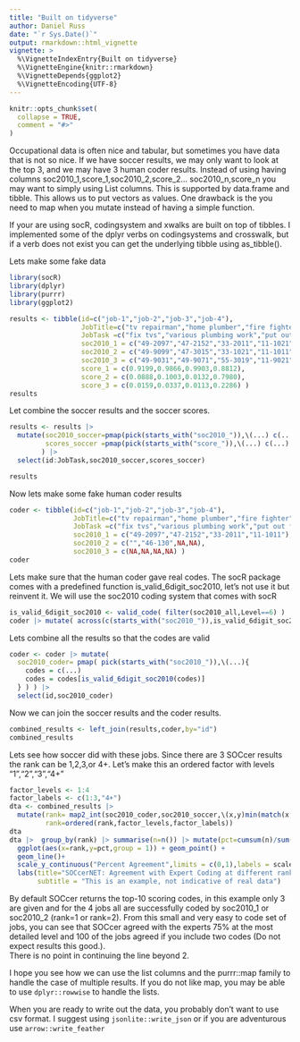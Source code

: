 ```yaml
---
title: "Built on tidyverse"
author: Daniel Russ
date: "`r Sys.Date()`"
output: rmarkdown::html_vignette
vignette: >
  %\VignetteIndexEntry{Built on tidyverse}
  %\VignetteEngine{knitr::rmarkdown}
  %\VignetteDepends{ggplot2}
  %\VignetteEncoding{UTF-8}
---
```


```r
knitr::opts_chunk$set(
  collapse = TRUE,
  comment = "#>"
)
```

Occupational data is often nice and tabular, but sometimes you have data 
that is not so nice.  If we have soccer results, we may only want to look at the
top 3, and we may have 3 human coder results.  Instead of using having columns
soc2010_1,score_1,soc2010_2,score_2... soc2010_n,score_n you may want to simply
using List columns.  This is supported by data.frame and tibble.  This allows 
us to put vectors as values.  One drawback is the you need to map when you mutate
instead of having a simple function.

If your are using socR, codingsystem and xwalks are built on top of tibbles.  I
implemented some of the dplyr verbs on codingsystems and crosswalk, but if a verb
does not exist you can get the underlying tibble using as_tibble().

Lets make some fake data

```r
library(socR)
library(dplyr)
library(purrr)
library(ggplot2)
```

```r
results <- tibble(id=c("job-1","job-2","job-3","job-4"),
                  JobTitle=c("tv repairman","home plumber","fire fighter","President"),
                  JobTask =c("fix tvs","various plumbing work","put out fires, EMS","owns and operates"),
                  soc2010_1 = c("49-2097","47-2152","33-2011","11-1021"),
                  soc2010_2 = c("49-9099","47-3015","33-1021","11-1011"),
                  soc2010_3 = c("49-9031","49-9071","55-3019","11-9021"),
                  score_1 = c(0.9199,0.9866,0.9903,0.8812),
                  score_2 = c(0.0888,0.1003,0.0132,0.7980),
                  score_3 = c(0.0159,0.0337,0.0113,0.2286) )
results
```

Let combine the soccer results and the soccer scores.
```r
results <- results |> 
  mutate(soc2010_soccer=pmap(pick(starts_with("soc2010_")),\(...) c(...) ),
         scores_soccer =pmap(pick(starts_with("score_")),\(...) c(...) )
        ) |>
  select(id:JobTask,soc2010_soccer,scores_soccer)

results
```

Now lets make some fake human coder results
```r
coder <- tibble(id=c("job-1","job-2","job-3","job-4"),
                JobTitle=c("tv repairman","home plumber","fire fighter","President"),
                JobTask =c("fix tvs","various plumbing work","put out fires, EMS","owns and operates"),
                soc2010_1 = c("49-2097","47-2152","33-2011","11-1011"),
                soc2010_2 = c("","46-130",NA,NA),
                soc2010_3 = c(NA,NA,NA,NA) )
coder
```


Lets make sure that the human coder gave real codes.  The socR package comes 
with a predefined function is_valid_6digit_soc2010, let's not use it but reinvent it.
We will use the soc2010 coding system that comes with socR

```r
is_valid_6digit_soc2010 <- valid_code( filter(soc2010_all,Level==6) )
coder |> mutate( across(c(starts_with("soc2010_")),is_valid_6digit_soc2010))
```


Lets combine all the results so that the codes are valid
```r
coder <- coder |> mutate(
  soc2010_coder= pmap( pick(starts_with("soc2010_")),\(...){
    codes = c(...)
    codes = codes[is_valid_6digit_soc2010(codes)]
  } ) ) |>
  select(id,soc2010_coder)
```

Now we can join the soccer results and the coder results.
```r
combined_results <- left_join(results,coder,by="id")
combined_results 
```

Lets see how soccer did with these jobs. Since there are 3 SOCcer 
results the rank can be 1,2,3,or 4+.  Let's make this an ordered factor with
levels "1","2","3","4+"
```r
factor_levels <- 1:4
factor_labels <- c(1:3,"4+")
dta <- combined_results |> 
  mutate(rank= map2_int(soc2010_coder,soc2010_soccer,\(x,y)min(match(x,y)) ),
         rank=ordered(rank,factor_levels,factor_labels))
dta
dta |>  group_by(rank) |> summarise(n=n()) |> mutate(pct=cumsum(n)/sum(n) ) |>
  ggplot(aes(x=rank,y=pct,group = 1)) + geom_point() + 
  geom_line()+
  scale_y_continuous("Percent Agreement",limits = c(0,1),labels = scales::percent) +
  labs(title="SOCcerNET: Agreement with Expert Coding at different ranks",
       subtitle = "This is an example, not indicative of real data")

```

By default SOCcer returns the top-10 scoring codes, in this example only 3 are given and for the 4 jobs all are successfully coded by 
soc2010_1 or soc2010_2 (rank=1 or rank=2). From this small and very easy to code set of jobs, you can see that SOCcer agreed with 
the experts 75% at the most detailed level and 100 of the jobs agreed if you include two codes (Do not expect results this good.).  
There is no point in continuing the line beyond 2.

I hope you see how we can use the list columns and the purrr::map family to handle
the case of multiple results.  If you do not like map, you may be able to use 
`dplyr::rowwise` to handle the lists.  

When you are ready to write out the data, you probably don't want to use csv format.
I suggest using `jsonlite::write_json` or if you are adventurous use 
`arrow::write_feather`






